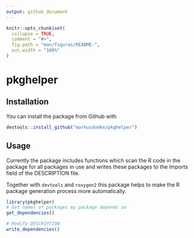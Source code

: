 ```yaml
---
output: github_document
---
```


<!-- README.md is generated from README.Rmd. Please edit that file -->

```r
knitr::opts_chunk$set(
  collapse = TRUE,
  comment = "#>",
  fig.path = "man/figures/README-",
  out.width = "100%"
)
```

# pkghelper

## Installation

You can install the package from Github with

``` r
devtools::install_github("markusdumke/pkghelper")
```

## Usage

Currently the package includes functions which scan the R code in the package
for all packages in use and writes these packages to the Imports field of the 
DESCRIPTION file.

Together with `devtools` and `roxygen2` this package helps to make the R package 
generation process more automatically.

```r
library(pkghelper)
# Get names of packages my package depends on
get_dependencies()
```

```r
# Modify DESCRIPTION
write_dependencies()
```
